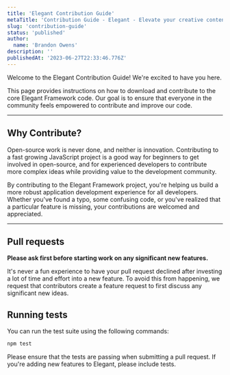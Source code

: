 ```yaml
---
title: 'Elegant Contribution Guide'
metaTitle: 'Contribution Guide - Elegant - Elevate your creative content.'
slug: 'contribution-guide'
status: 'published'
author:
  name: 'Brandon Owens'
description: ''
publishedAt: '2023-06-27T22:33:46.776Z'
---
```


Welcome to the Elegant Contribution Guide! We're excited to have you here.

This page provides instructions on how to download and contribute to the core Elegant Framework code. Our goal is to ensure that everyone in the community feels empowered to contribute and improve our code.

---

## Why Contribute?

Open-source work is never done, and neither is innovation. Contributing to a fast growing JavaScript project is a good way for beginners to get involved in open-source, and for experienced developers to contribute more complex ideas while providing value to the development community.

By contributing to the Elegant Framework project, you're helping us build a more robust application development experience for all developers. Whether you've found a typo, some confusing code, or you've realized that a particular feature is missing, your contributions are welcomed and appreciated.

---

## Pull requests

**Please ask first before starting work on any significant new features.**

It's never a fun experience to have your pull request declined after investing a lot of time and effort into a new feature. To avoid this from happening, we request that contributors create a feature request to first discuss any significant new ideas.

## Running tests

You can run the test suite using the following commands:

```sh
npm test
```

Please ensure that the tests are passing when submitting a pull request. If you're adding new features to Elegant, please include tests.

